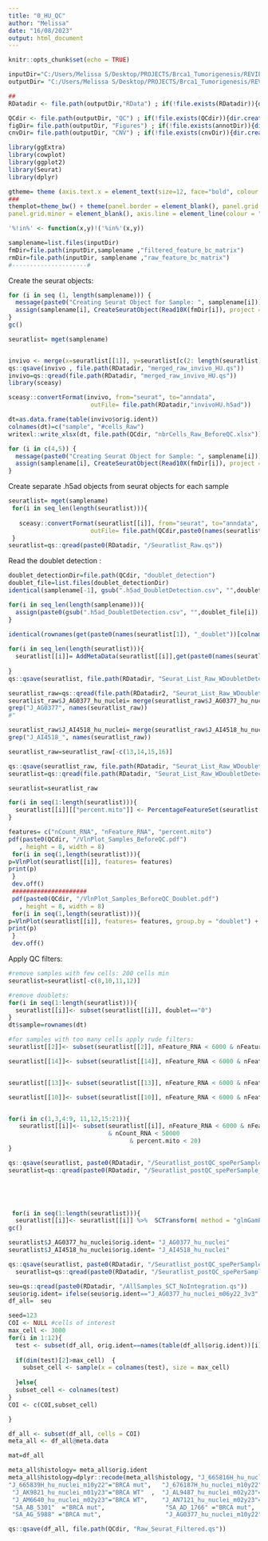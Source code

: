 ---
title: "0_HU_QC"
author: "Melissa"
date: "16/08/2023"
output: html_document
---

```{r setup, include=FALSE}
knitr::opts_chunk$set(echo = TRUE)
```


```{r}
inputDir="C:/Users/Melissa S/Desktop/PROJECTS/Brca1_Tumorigenesis/REVIEW/input/human/snRNAseq/All_cohorts/"
outputDir= "C:/Users/Melissa S/Desktop/PROJECTS/Brca1_Tumorigenesis/REVIEW/output/human"

##
RDatadir <- file.path(outputDir,"RData") ; if(!file.exists(RDatadir)){dir.create(RDatadir)}

QCdir <- file.path(outputDir, "QC") ; if(!file.exists(QCdir)){dir.create(QCdir)}
figDir= file.path(outputDir, "Figures") ; if(!file.exists(annotDir)){dir.create(annotDir)}
cnvDir= file.path(outputDir, "CNV") ; if(!file.exists(cnvDir)){dir.create(cnvDir)}


```

```{r}
library(ggExtra)
library(cowplot)
library(ggplot2)
library(Seurat)
library(dplyr)
```

```{r}
gtheme= theme (axis.text.x = element_text(size=12, face="bold", colour = "black", angle = 0, hjust = 0.5),axis.text.y = element_text(size=12, face="bold", colour = "black"),legend.text = element_text(face = "bold", size = 12),text=element_text(size=14, face="bold", colour = "black"))
###
themplot=theme_bw() + theme(panel.border = element_blank(), panel.grid.major = element_blank(),
panel.grid.minor = element_blank(), axis.line = element_line(colour = "black"),axis.ticks.x=element_blank())

'%!in%' <- function(x,y)!('%in%'(x,y))
```


```{r}
samplename=list.files(inputDir)
fmDir=file.path(inputDir,samplename ,"filtered_feature_bc_matrix")
rmDir=file.path(inputDir, samplename ,"raw_feature_bc_matrix")
#---------------------#
```




Create the seurat objects:

```{r}

for (i in seq (1, length(samplename))) {
  message(paste0("Creating Seurat Object for Sample: ", samplename[i]))
  assign(samplename[i], CreateSeuratObject(Read10X(fmDir[i]), project = samplename[i], min.cells = 20, min.features = 50)) 
}
gc()

seuratlist= mget(samplename)


invivo <- merge(x=seuratlist[[1]], y=seuratlist[c(2: length(seuratlist))])
qs::qsave(invivo , file.path(RDatadir, "merged_raw_invivo_HU.qs"))
invivo=qs::qread(file.path(RDatadir, "merged_raw_invivo_HU.qs"))
library(sceasy)

sceasy::convertFormat(invivo, from="seurat", to="anndata",
                       outFile= file.path(RDatadir,"invivoHU.h5ad"))

dt=as.data.frame(table(invivo$orig.ident))
colnames(dt)=c("sample", "#cells_Raw")
writexl::write_xlsx(dt, file.path(QCdir, "nbrCells_Raw_BeforeQC.xlsx"))
```

```{r}
for (i in c(4,5)) {
  message(paste0("Creating Seurat Object for Sample: ", samplename[i]))
  assign(samplename[i], CreateSeuratObject(Read10X(fmDir[i]), project = samplename[i], min.cells = 20, min.features = 50)) 
}
```




Create separate .h5ad objects from seurat objects for each sample
```{r}
seuratlist= mget(samplename)
 for(i in seq_len(length(seuratlist))){
   
   sceasy::convertFormat(seuratlist[[i]], from="seurat", to="anndata",
                       outFile= file.path(QCdir,paste0(names(seuratlist[i]),".h5ad")))
 }                
seuratlist=qs::qread(paste0(RDatadir, "/Seuratlist_Raw.qs"))
```



Read the doublet detection :
```{r}
doublet_detectionDir=file.path(QCdir, "doublet_detection")
doublet_file=list.files(doublet_detectionDir)
identical(samplename[-1], gsub(".h5ad_DoubletDetection.csv", "",doublet_file))

for(i in seq_len(length(samplename))){
  assign(paste0(gsub(".h5ad_DoubletDetection.csv", "",doublet_file[i]), "_doublet"), read.csv(file.path(doublet_detectionDir, doublet_file[i]), row.names = 1)) %>% as.data.frame()
}
```

```{r}
identical(rownames(get(paste0(names(seuratlist[1]), "_doublet"))[colnames(seuratlist[[1]]),]), colnames(seuratlist[[1]]))
          
for(i in seq_len(length(seuratlist))){
  seuratlist[[i]]= AddMetaData(seuratlist[[i]],get(paste0(names(seuratlist[i]), "_doublet"))[colnames(seuratlist[[i]]),])
  
}          
qs::qsave(seuratlist, file.path(RDatadir, "Seurat_List_Raw_WDoubletDetection.qs"))

seuratlist_raw=qs::qread(file.path(RDatadir2, "Seurat_List_Raw_WDoubletDetection.qs"))
seuratlist_raw$J_AG0377_hu_nuclei= merge(seuratlist_raw$J_AG0377_hu_nuclei_m06y22_3v3, seuratlist_raw$J_AG0377_hu_nuclei_m10y22)
grep("J_AG0377", names(seuratlist_raw))
#"

seuratlist_raw$J_AI4518_hu_nuclei= merge(seuratlist_raw$J_AI4518_hu_nuclei_m06y22_3v3, seuratlist_raw$J_AI4518_hu_nuclei_m10y22)
grep("J_AI4518_", names(seuratlist_raw))

seuratlist_raw=seuratlist_raw[-c(13,14,15,16)]

qs::qsave(seuratlist_raw, file.path(RDatadir, "Seurat_List_Raw_WDoubletDetection_WODuplicateSamples.qs"))
seuratlist=qs::qread(file.path(RDatadir, "Seurat_List_Raw_WDoubletDetection_WODuplicateSamples.qs"))
```


```{r}
seuratlist=seuratlist_raw

for(i in seq(1:length(seuratlist))){
  seuratlist[[i]][["percent.mito"]] <- PercentageFeatureSet(seuratlist[[i]], pattern = "^MT-")
}

features= c("nCount_RNA", "nFeature_RNA", "percent.mito")
pdf(paste0(QCdir, "/VlnPlot_Samples_BeforeQC.pdf") 
   , height = 8, width = 8)
 for(i in seq(1,length(seuratlist))){
p=VlnPlot(seuratlist[[i]], features= features)
print(p)
 }
 dev.off()
 #####################
 pdf(paste0(QCdir, "/VlnPlot_Samples_BeforeQC_Doublet.pdf") 
   , height = 8, width = 8)
 for(i in seq(1,length(seuratlist))){
p=VlnPlot(seuratlist[[i]], features= features, group.by = "doublet") + ggtitle(names(seuratlist)[i])
print(p)
 }
 dev.off()
```

Apply QC filters:

```{r}
#remove samples with few cells: 200 cells min
seuratlist=seuratlist[-c(8,10,11,12)]

#remove doublets:
for(i in seq(1:length(seuratlist))){
  seuratlist[[i]]<- subset(seuratlist[[i]], doublet=="0")
}
dt$sample=rownames(dt)

#for samples with too many cells apply rude filters:
seuratlist[[2]]<- subset(seuratlist[[2]], nFeature_RNA < 6000 & nFeature_RNA > 2500  & nCount_RNA < 50000 & percent.mito < 10)

seuratlist[[14]]<- subset(seuratlist[[14]], nFeature_RNA < 6000 & nFeature_RNA > 1200  & nCount_RNA < 50000 & percent.mito < 10)


seuratlist[[13]]<- subset(seuratlist[[13]], nFeature_RNA < 6000 & nFeature_RNA > 1200  & nCount_RNA < 50000 & percent.mito < 10)

seuratlist[[10]]<- subset(seuratlist[[10]], nFeature_RNA < 6000 & nFeature_RNA > 1500  & nCount_RNA < 50000 & percent.mito < 10)


for(i in c(1,3,4:9, 11,12,15:21)){
   seuratlist[[i]]<- subset(seuratlist[[i]], nFeature_RNA < 6000 & nFeature_RNA > 300 
                            & nCount_RNA < 50000  
                                  & percent.mito < 20)
}

qs::qsave(seuratlist, paste0(RDatadir, "/Seuratlist_postQC_spePerSample_F.qs"))
seuratlist=qs::qread(paste0(RDatadir, "/Seuratlist_postQC_spePerSample_F.qs"))

   



 for(i in seq(1:length(seuratlist))){
  seuratlist[[i]]<- seuratlist[[i]] %>%  SCTransform( method = "glmGamPoi",  verbose = FALSE,return.only.var.genes=TRUE) }
gc()

seuratlist$J_AG0377_hu_nuclei$orig.ident= "J_AG0377_hu_nuclei"
seuratlist$J_AI4518_hu_nuclei$orig.ident= "J_AI4518_hu_nuclei"

qs::qsave(seuratlist, paste0(RDatadir, "/Seuratlist_postQC_spePerSample_PostSCT_F.qs"))
  seuratlist=qs::qread(paste0(RDatadir, "/Seuratlist_postQC_spePerSample_PostSCT_F.qs"))

```



```{r}
seu=qs::qread(paste0(RDatadir, "/AllSamples_SCT_NoIntegration.qs"))
seu$orig.ident= ifelse(seu$orig.ident=="J_AG0377_hu_nuclei_m06y22_3v3",     "J_AG0377_hu_nuclei_m10y22",as.character(seu$orig.ident))
df_all=  seu

seed=123
COI <- NULL #cells of interest
max_cell <- 3000
for(i in 1:12){
  test <- subset(df_all, orig.ident==names(table(df_all$orig.ident))[i])
  
  if(dim(test)[2]>max_cell)  {
    subset_cell <- sample(x = colnames(test), size = max_cell)
  
  }else{
  subset_cell <- colnames(test)
}
COI <- c(COI,subset_cell)

}
```


```{r}
df_all <- subset(df_all, cells = COI)
meta_all <- df_all@meta.data

mat=df_all

meta_all$histology= meta_all$orig.ident
meta_all$histology=dplyr::recode(meta_all$histology, "J_665816H_hu_nuclei_m10y22" ="BRCA mut", 
"J_665839H_hu_nuclei_m10y22"="BRCA mut",   "J_676187H_hu_nuclei_m10y22" ="BRCA mut",  "J_AA1532_hu_nuclei_m06y22" ="BRCA mut",  
 "J_AK9821_hu_nuclei_m01y23"="BRCA WT"  ,  "J_AL9487_hu_nuclei_m02y23"="BRCA WT",    "J_AM4078_hu_nuclei_m01y23" ="BRCA WT",  
 "J_AM6640_hu_nuclei_m02y23"="BRCA WT",    "J_AN7121_hu_nuclei_m02y23"="BRCA WT",    "J_AN9636_hu_nuclei_m02y23"="BRCA WT",   
 "SA_AB_5301"  ="BRCA mut",                 "SA_AD_1766" ="BRCA mut",                  "SA_AD_8557"="BRCA mut",                  
 "SA_AG_5988" ="BRCA mut",                  "J_AG0377_hu_nuclei_m10y22" ="BRCA mut",          "J_AI4518_hu_nuclei_m10y22"="BRCA mut", "J_667622H_hu_nuclei_m10y22"="BRCA mut", "J_678330H_hu_nuclei_m07y22" ="BRCA mut", "SA_AB_2047"="BRCA mut" ,"GPro_AW6196_hu_nuclei_m02y23"="BRCA mut" , "GPro_AX0503_hu_nuclei_m02y23"="BRCA mut" ,  "J_AE4734_hu_nuclei_m06y22_3v3"= "BRCA mut")

qs::qsave(df_all, file.path(QCdir, "Raw_Seurat_Filtered.qs"))
```
